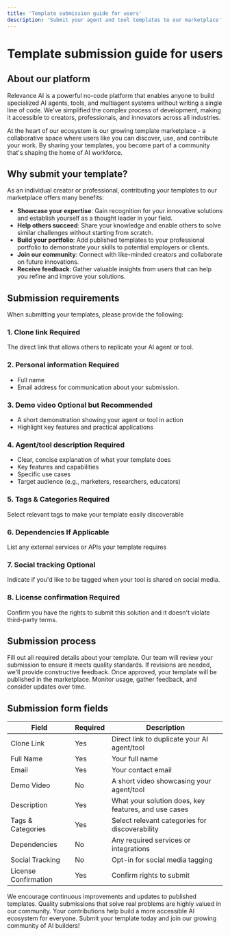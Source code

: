 ```yaml
---
title: 'Template submission guide for users'
description: 'Submit your agent and tool templates to our marketplace'
---
```


# Template submission guide for users

## About our platform

Relevance AI is a powerful no-code platform that enables anyone to build specialized AI agents, tools, and multiagent systems without writing a single line of code. We've simplified the complex process of development, making it accessible to creators, professionals, and innovators across all industries.

At the heart of our ecosystem is our growing template marketplace - a collaborative space where users like you can discover, use, and contribute your work. By sharing your templates, you become part of a community that's shaping the home of AI workforce.

## Why submit your template?

As an individual creator or professional, contributing your templates to our marketplace offers many benefits:

- **Showcase your expertise**: Gain recognition for your innovative solutions and establish yourself as a thought leader in your field.
- **Help others succeed**: Share your knowledge and enable others to solve similar challenges without starting from scratch.
- **Build your portfolio**: Add published templates to your professional portfolio to demonstrate your skills to potential employers or clients.
- **Join our community**: Connect with like-minded creators and collaborate on future innovations.
- **Receive feedback**: Gather valuable insights from users that can help you refine and improve your solutions.

## Submission requirements

When submitting your templates, please provide the following:

### 1. Clone link <span className="required">Required</span>
The direct link that allows others to replicate your AI agent or tool.

### 2. Personal information <span className="required">Required</span>
- Full name
- Email address for communication about your submission.

### 3. Demo video <span className="optional">Optional but Recommended</span>
- A short demonstration showing your agent or tool in action
- Highlight key features and practical applications

### 4. Agent/tool description <span className="required">Required</span>
- Clear, concise explanation of what your template does
- Key features and capabilities
- Specific use cases
- Target audience (e.g., marketers, researchers, educators)

### 5. Tags & Categories <span className="required">Required</span>
Select relevant tags to make your template easily discoverable

### 6. Dependencies <span className="optional">If Applicable</span>
List any external services or APIs your template requires

### 7. Social tracking <span className="optional">Optional</span>
Indicate if you'd like to be tagged when your tool is shared on social media.

### 8. License confirmation <span className="required">Required</span>
Confirm you have the rights to submit this solution and it doesn't violate third-party terms.

## Submission process

<Steps>
  <Step title="Complete the form">
    Fill out all required details about your template.
  </Step>
  <Step title="Review phase">
    Our team will review your submission to ensure it meets quality standards.
  </Step>
  <Step title="Feedback loop">
    If revisions are needed, we'll provide constructive feedback.
  </Step>
  <Step title="Publication">
    Once approved, your template will be published in the marketplace.
  </Step>
  <Step title="Engagement">
    Monitor usage, gather feedback, and consider updates over time.
  </Step>
</Steps>

## Submission form fields

| Field | Required | Description |
|-------|----------|-------------|
| Clone Link | Yes | Direct link to duplicate your AI agent/tool |
| Full Name | Yes | Your full name |
| Email | Yes | Your contact email |
| Demo Video | No | A short video showcasing your agent/tool |
| Description | Yes | What your solution does, key features, and use cases |
| Tags & Categories | Yes | Select relevant categories for discoverability |
| Dependencies | No | Any required services or integrations |
| Social Tracking | No | Opt-in for social media tagging |
| License Confirmation | Yes | Confirm rights to submit |

<Note>
We encourage continuous improvements and updates to published templates. Quality submissions that solve real problems are highly valued in our community. Your contributions help build a more accessible AI ecosystem for everyone.
</Note>

<Card title="Ready to share your work?" icon="rocket" href="/submit-template">
  Submit your template today and join our growing community of AI builders!
</Card>